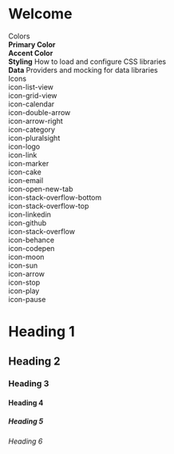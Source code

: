 
<Meta title="Example/Introduction" />

<style>{`
.sbdocs {
  background:var(--bodyBackgroundColor);
  color:var(--bodyColor);
}
  .subheading {
    font-weight: 900;
    font-size: 13px;
    letter-spacing: 6px;
    line-height: 24px;
    text-transform: uppercase;
    margin-bottom: 12px;
    margin-top: 40px;
  }

  .link-list {
    display: grid;
    grid-template-columns: 1fr;
    grid-template-rows: 1fr 1fr;
    row-gap: 10px;
  }

  @media (min-width: 620px) {
    .link-list {
      row-gap: 20px;
      column-gap: 20px;
      grid-template-columns: 1fr 1fr;
    }
  }

  @media all and (-ms-high-contrast:none) {
  .link-list {
      display: -ms-grid;
      -ms-grid-columns: 1fr 1fr;
      -ms-grid-rows: 1fr 1fr;
    }
  }

  .link-item {
    display: block;
    padding: 20px 30px 20px 15px;
    border: 1px solid #00000010;
    border-radius: 5px;
    transition: background 150ms ease-out, border 150ms ease-out, transform 150ms ease-out;
    display: flex;
    align-items: flex-start;
  }

  .link-item:hover {
    border-color: #1EA7FD50;
    transform: translate3d(0, -3px, 0);
    box-shadow: rgba(0, 0, 0, 0.08) 0 3px 10px 0;
  }

  .link-item:active {
    border-color: #1EA7FD;
    transform: translate3d(0, 0, 0);
  }

  .link-item strong {
    font-weight: 700;
    display: block;
    margin-bottom: 2px;
  }
  .primary-bg{
    background:var(--primary);
  }
  .accent-bg{
    background:var(--accent);
  }


  .link-item img {
    height: 40px;
    width: 40px;
    margin-right: 15px;
    flex: none;
  }

  .link-item span {
    font-size: 14px;
    line-height: 20px;
  }


`}</style>

# Welcome

<div class="subheading">Colors</div>

<div class="link-list">
  <div class="link-item primary-bg">
    <span>
      <strong>Primary Color</strong>
    </span>
  </div>
  <div class="link-item accent-bg">
    <span>
      <strong>Accent Color</strong>
    </span>
  </div>
  <div class="link-item">
    <span>
      <strong>Styling</strong>
      How to load and configure CSS libraries
    </span>
  </div>
  <div class="link-item">
    <span>
      <strong>Data</strong>
      Providers and mocking for data libraries
    </span>
  </div>
</div>

<div class="subheading">Icons</div>
<div>
  <div class="glyph fs1">
    <div class="clearfix bshadow0 pbs">
      <span class="icon-list-view"></span>
      <span class="mls"> icon-list-view</span>
    </div>
  </div>
  <div class="glyph fs1">
    <div class="clearfix bshadow0 pbs">
      <span class="icon-grid-view"></span>
      <span class="mls"> icon-grid-view</span>
    </div>
  </div>
  <div class="glyph fs1">
    <div class="clearfix bshadow0 pbs">
      <span class="icon-calendar"></span>
      <span class="mls"> icon-calendar</span>
    </div>
  </div>
  <div class="glyph fs1">
    <div class="clearfix bshadow0 pbs">
      <span class="icon-double-arrow"></span>
      <span class="mls"> icon-double-arrow</span>
    </div>
  </div>
  <div class="glyph fs1">
    <div class="clearfix bshadow0 pbs">
      <span class="icon-arrow-right"></span>
      <span class="mls"> icon-arrow-right</span>
    </div>
  </div>
  <div class="glyph fs1">
    <div class="clearfix bshadow0 pbs">
      <span class="icon-category"></span>
      <span class="mls"> icon-category</span>
    </div>
  </div>
  <div class="glyph fs1">
    <div class="clearfix bshadow0 pbs">
      <span class="icon-pluralsight"></span>
      <span class="mls"> icon-pluralsight</span>
    </div>
  </div>
  <div class="glyph fs1">
    <div class="clearfix bshadow0 pbs">
      <span class="icon-logo"></span>
      <span class="mls"> icon-logo</span>
    </div>
  </div>
  <div class="glyph fs1">
    <div class="clearfix bshadow0 pbs">
      <span class="icon-link"></span>
      <span class="mls"> icon-link</span>
    </div>
  </div>
  <div class="glyph fs1">
    <div class="clearfix bshadow0 pbs">
      <span class="icon-marker"></span>
      <span class="mls"> icon-marker</span>
    </div>
  </div>
  <div class="glyph fs1">
    <div class="clearfix bshadow0 pbs">
      <span class="icon-cake"></span>
      <span class="mls"> icon-cake</span>
    </div>
  </div>
  <div class="glyph fs1">
    <div class="clearfix bshadow0 pbs">
      <span class="icon-email"></span>
      <span class="mls"> icon-email</span>
    </div>
  </div>
  <div class="glyph fs1">
    <div class="clearfix bshadow0 pbs">
      <span class="icon-open-new-tab"></span>
      <span class="mls"> icon-open-new-tab</span>
    </div>
  </div>
  <div class="glyph fs1">
    <div class="clearfix bshadow0 pbs">
      <span class="icon-stack-overflow-bottom"></span>
      <span class="mls"> icon-stack-overflow-bottom</span>
    </div>
  </div>
  <div class="glyph fs1">
    <div class="clearfix bshadow0 pbs">
      <span class="icon-stack-overflow-top"></span>
      <span class="mls"> icon-stack-overflow-top</span>
    </div>
  </div>
  <div class="glyph fs1">
    <div class="clearfix bshadow0 pbs">
      <span class="icon-linkedin"></span>
      <span class="mls"> icon-linkedin</span>
    </div>
  </div>
  <div class="glyph fs1">
    <div class="clearfix bshadow0 pbs">
      <span class="icon-github"></span>
      <span class="mls"> icon-github</span>
    </div>
  </div>
  <div class="glyph fs1">
    <div class="clearfix bshadow0 pbs">
      <span class="icon-stack-overflow"></span>
      <span class="mls"> icon-stack-overflow</span>
    </div>
  </div>
  <div class="glyph fs1">
    <div class="clearfix bshadow0 pbs">
      <span class="icon-behance"></span>
      <span class="mls"> icon-behance</span>
    </div>
  </div>
  <div class="glyph fs1">
    <div class="clearfix bshadow0 pbs">
      <span class="icon-codepen"></span>
      <span class="mls"> icon-codepen</span>
    </div>
  </div>
  <div class="glyph fs1">
    <div class="clearfix bshadow0 pbs">
      <span class="icon-moon"></span>
      <span class="mls"> icon-moon</span>
    </div>
  </div>
  <div class="glyph fs1">
    <div class="clearfix bshadow0 pbs">
      <span class="icon-sun"></span>
      <span class="mls"> icon-sun</span>
    </div>
  </div>
  <div class="glyph fs1">
    <div class="clearfix bshadow0 pbs">
      <span class="icon-arrow"></span>
      <span class="mls"> icon-arrow</span>
    </div>
  </div>
  <div class="glyph fs1">
    <div class="clearfix bshadow0 pbs">
      <span class="icon-stop"></span>
      <span class="mls"> icon-stop</span>
    </div>
  </div>
  <div class="glyph fs1">
    <div class="clearfix bshadow0 pbs">
      <span class="icon-play"></span>
      <span class="mls"> icon-play</span>
    </div>
  </div>
  <div class="glyph fs1">
    <div class="clearfix bshadow0 pbs">
      <span class="icon-pause"></span>
      <span class="mls"> icon-pause</span>
    </div>
  </div>
</div>
<h1>Heading 1</h1>
<h2>Heading 2</h2>
<h3>Heading 3</h3>
<h4>Heading 4</h4>
<h5>Heading 5</h5>
<h6>Heading 6</h6>
